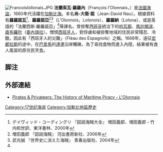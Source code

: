 [[File:Francoislollonais.JPG|thumb]]
'''法蘭索瓦·羅羅內'''（François l'Olonnais，{{bd|1635年||1668年||catIdx=Ollonais, Francois L}}）是[[法國|法國]][[海盜|海盜]]，1660年代活躍在[[加勒比海|加勒比海]]。本名'''尚-大衛·諾'''（Jean-David Nau）。根據資料有'''羅羅諾瓦'''<ref>デイヴィッド・コーディングリ 『図説海賊大全』 増田義郎、増田義郎・竹内和世訳、東洋書林、2000年</ref>、'''羅羅諾亞'''<ref name="masuda2006">増田義郎 『図説海賊』 河出書房新社、2006年</ref><ref>武光誠 『世界史に消えた海賊』 青春出版社、2004年</ref>（L'Olonnois，Lolonois）、'''羅羅納'''（Lolona）、或是英語的「法蘭西斯·羅羅諾亞」<ref name="masuda2006"/>等譯名。曾掠奪[[西班牙|西班牙]]統治下的[[哈瓦那|哈瓦那]]、[[馬拉開波|馬拉開波]]、[[直布羅陀_(委內瑞拉)|直布羅陀]]（[[委內瑞拉|委內瑞拉]]）。憎恨[[西班牙人|西班牙人]]，對俘虜和被掠奪地域的住民非常殘忍、冷酷，因此有「西班牙人的災難」（Fléau des Espagnols）之稱。1668年，遠征[[宏都拉斯|宏都拉斯]]的途中，在[[巴拿馬|巴拿馬]]的[[達連省|達連]]沿岸觸礁，為了尋找食物而進入內陸，結果被有食人風習的原住民烹食。

== 脚注 ==
{{Reflist}}

== 外部連結 ==
*[http://www.cindyvallar.com/lollonais.html Pirates & Privateers: The History of Maritime Piracy - L'Olonnais] {{Wayback|url=http://www.cindyvallar.com/lollonais.html |date=20200108191358 }}

{{DEFAULTSORT:Ollonais, Francois L}}
[[Category:17世纪海盗|Category:17世纪海盗]]
[[Category:加勒比地區歷史|Category:加勒比地區歷史]]
